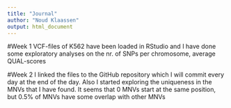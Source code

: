 ```yaml
---
title: "Journal"
author: "Noud Klaassen"
output: html_document
---
```



#Week 1
VCF-files of K562 have been loaded in RStudio and I have done some exploratory analyses on the nr. of SNPs per chromosome, average QUAL-scores

#Week 2
I linked the files to the GitHub repository which I will commit every day at the end of the day. Also I started exploring the uniqueness in the MNVs that I have found. It seems that 0 MNVs start at the same position, but 0.5% of MNVs have some overlap with other MNVs